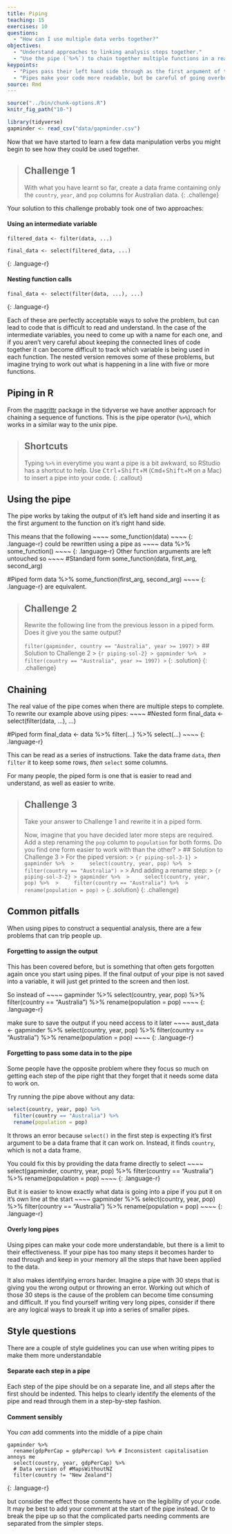 ```yaml
---
title: Piping
teaching: 15
exercises: 10
questions:
  - "How can I use multiple data verbs together?"
objectives:
  - "Understand approaches to linking analysis steps together."
  - "Use the pipe (`%>%`) to chain together multiple functions in a readable format."
keypoints:
  - "Pipes pass their left hand side through as the first argument of the right hand side."
  - "Pipes make your code more readable, but be careful of going overboard."
source: Rmd
---
```


```r
source("../bin/chunk-options.R")
knitr_fig_path("10-")

library(tidyverse)
gapminder <- read_csv("data/gapminder.csv")
```

Now that we have started to learn a few data manipulation verbs you might begin to see how they 
could be used together. 

> ## Challenge 1
> With what you have learnt so far, create a data frame containing only the `country`, `year`, and 
> `pop` columns for Australian data.
{: .challenge}

Your solution to this challenge probably took one of two approaches:

#### Using an intermediate variable
~~~~
filtered_data <- filter(data, ...)

final_data <- select(filtered_data, ...)
~~~~
{: .language-r}

#### Nesting function calls
~~~~
final_data <- select(filter(data, ...), ...)
~~~~
{: .language-r}

Each of these are perfectly acceptable ways to solve the problem, but can lead to code that is 
difficult to read and understand. In the case of the intermediate variables, you need to come up 
with a name for each one, and if you aren't very careful about keeping the connected lines of code 
together it can become difficult to track which variable is being used in each function. The nested
version removes some of these problems, but imagine trying to work out what is happening in a line 
with five or more functions.

## Piping in R
From the [magrittr](https://magrittr.tidyverse.org) package in the tidyverse we have another approach
for chaining a sequence of functions. This is the pipe operator (`%>%`), which works in a similar 
way to the unix pipe.

> ## Shortcuts
> Typing `%>%` in everytime you want a pipe is a bit awkward, so RStudio has a shortcut to help.
> Use <kbd>Ctrl</kbd>+<kbd>Shift</kbd>+<kbd>M</kbd> (<kbd>Cmd</kbd>+<kbd>Shift</kbd>+<kbd>M</kbd> 
> on a Mac) to insert a pipe into your code.
{: .callout}

## Using the pipe
The pipe works by taking the output of it's left hand side and inserting it as the first argument 
to the function on it's right hand side.

This means that the following
~~~~
some_function(data)
~~~~
{: .language-r}
could be rewritten using a pipe as
~~~~
data %>% some_function()
~~~~
{: .language-r}
Other function arguments are left untouched so
~~~~
#Standard form
some_function(data, first_arg, second_arg)

#Piped form
data %>% some_function(first_arg, second_arg)
~~~~
{: .language-r}
are equivalent.

> ## Challenge 2
> Rewrite the following line from the previous lesson in a piped form. Does it give you the same 
> output?
>
> `filter(gapminder, country == "Australia", year >= 1997)`
> > ## Solution to Challenge 2
> > ``` {r piping-sol-2}
> > gapminder %>% 
> >     filter(country == "Australia", year >= 1997)
> > ```
> {: .solution}
{: .challenge}

## Chaining
The real value of the pipe comes when there are multiple steps to complete. To rewrite our example 
above using pipes:
~~~~
#Nested form
final_data <- select(filter(data, ...), ...)

#Piped form
final_data <- data %>% 
                filter(...) %>% 
                select(...)
~~~~
{: .language-r}

This can be read as a series of instructions. Take the data frame `data`, *then* `filter` it to keep
some rows, *then* `select` some columns. 

For many people, the piped form is one that is easier to read and understand, as well as easier to 
write. 

> ## Challenge 3
> Take your answer to Challenge 1 and rewrite it in a piped form.
> 
> Now, imagine that you have decided later more steps are required. Add a step renaming the `pop`
> column to `population` for both forms. Do you find one form easier to work with than the other?
> > ## Solution to Challenge 3
> > For the piped version:
> > ``` {r piping-sol-3-1}
> > gapminder %>% 
> >     select(country, year, pop) %>% 
> >     filter(country == "Australia")
> > ```
> > And adding a rename step:
> > ``` {r piping-sol-3-2}
> > gapminder %>% 
> >     select(country, year, pop) %>% 
> >     filter(country == "Australia") %>% 
> >     rename(population = pop)
> > ```
> {: .solution}
{: .challenge}   
  
## Common pitfalls
When using pipes to construct a sequential analysis, there are a few problems that can trip people up.

#### Forgetting to assign the output
This has been covered before, but is something that often gets forgotten again once you start using
pipes. If the final output of your pipe is not saved into a variable, it will just get printed to 
the screen and then lost.

So instead of 
~~~~
gapminder %>% 
  select(country, year, pop) %>% 
  filter(country == "Australia") %>% 
  rename(population = pop)
~~~~
{: .language-r}

make sure to save the output if you need access to it later
~~~~
aust_data <- gapminder %>% 
  select(country, year, pop) %>% 
  filter(country == "Australia") %>% 
  rename(population = pop)
~~~~
{: .language-r}

#### Forgetting to pass some data in to the pipe
Some people have the opposite problem where they focus so much on getting each step of the pipe right
that they forget that it needs some data to work on.

Try running the pipe above without any data:
```r
select(country, year, pop) %>% 
  filter(country == "Australia") %>% 
  rename(population = pop)
```
It throws an error because `select()` in the first step is expecting it's first argument to be a 
data frame that it can work on. Instead, it finds `country`, which is not a data frame.

You could fix this by providing the data frame directly to select
~~~~
select(gapminder, country, year, pop) %>% 
  filter(country == "Australia") %>% 
  rename(population = pop)
~~~~
{: .language-r}

But it is easier to know exactly what data is going into a pipe if you put it on it's own line at 
the start
~~~~
gapminder %>% 
  select(country, year, pop) %>% 
  filter(country == "Australia") %>% 
  rename(population = pop)
~~~~
{: .language-r}

#### Overly long pipes
Using pipes can make your code more understandable, but there is a limit to their effectiveness. If
your pipe has too many steps it becomes harder to read through and keep in your memory all the steps 
that have been applied to the data. 

It also makes identifying errors harder. Imagine a pipe with 30 steps that is giving 
you the wrong output or throwing an error. Working out which of those 30 steps is the cause of the 
problem can become time consuming and difficult. If you find yourself writing very long pipes, 
consider if there are any logical ways to break it up into a series of smaller pipes.

## Style questions
There are a couple of style guidelines you can use when writing pipes to make them more 
understandable

#### Separate each step in a pipe
Each step of the pipe should be on a separate line, and all steps after the first should be indented.
This helps to clearly identify the elements of the pipe and read through them in a step-by-step 
fashion.

#### Comment sensibly
You *can* add comments into the middle of a pipe chain

~~~~
gapminder %>% 
  rename(gdpPerCap = gdpPercap) %>% # Inconsistent capitalisation annoys me
  select(country, year, gdpPerCap) %>% 
  # Data version of #MapsWithoutNZ
  filter(country != "New Zealand")
~~~~
{: .language-r}

but consider the effect those comments have on the legibility of your code. It may be best to add
your comment at the start of the pipe instead. Or to break the pipe up so that the complicated parts
needing comments are separated from the simpler steps.